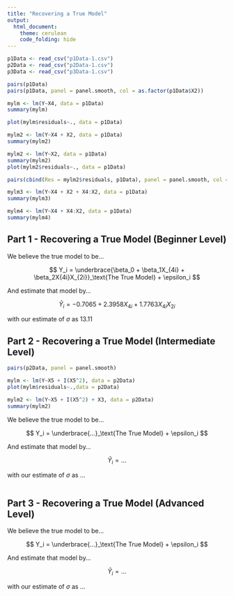 ```yaml
---
title: "Recovering a True Model"
output: 
  html_document:
    theme: cerulean
    code_folding: hide
---
```


```r
p1Data <- read_csv("p1Data-1.csv")
p2Data <- read_csv("p2Data-1.csv")
p3Data <- read_csv("p3Data-1.csv")
```

```r
pairs(p1Data)
pairs(p1Data, panel = panel.smooth, col = as.factor(p1Data$X2))
```

```r
mylm <- lm(Y~X4, data = p1Data)
summary(mylm)

plot(mylm$residuals~., data = p1Data)

mylm2 <- lm(Y~X4 + X2, data = p1Data)
summary(mylm2)

mylm2 <- lm(Y~X2, data = p1Data)
summary(mylm2)
plot(mylm2$residuals~., data = p1Data)

pairs(cbind(Res = mylm2$residuals, p1Data), panel = panel.smooth, col = as.factor)

mylm3 <- lm(Y~X4 + X2 + X4:X2, data = p1Data)
summary(mylm3)

mylm4 <- lm(Y~X4 + X4:X2, data = p1Data)
summary(mylm4)
```


## Part 1 - Recovering a True Model (Beginner Level)

We believe the true model to be...

$$
  Y_i = \underbrace{\beta_0 + \beta_1X_{4i} + \beta_2X{4i}X_{2i}}_\text{The True Model} + \epsilon_i
$$

And estimate that model by...

$$
  \hat{Y}_i = -0.7065 + 2.3958 X_{4i} + 1.7763 X_{4i} X_{2i}
$$

with our estimate of $\sigma$ as 13.11




## Part 2 - Recovering a True Model (Intermediate Level)

```r
pairs(p2Data, panel = panel.smooth)
```

```r
mylm <- lm(Y~X5 + I(X5^2), data = p2Data)
plot(mylm$residuals~.,data = p2Data)

mylm2 <- lm(Y~X5 + I(X5^2) + X3, data = p2Data)
summary(mylm2)
```

We believe the true model to be...

$$
  Y_i = \underbrace{...}_\text{The True Model} + \epsilon_i
$$

And estimate that model by...

$$
  \hat{Y}_i = ...
$$

with our estimate of $\sigma$ as ...

```r

```



## Part 3 - Recovering a True Model (Advanced Level)

We believe the true model to be...

$$
  Y_i = \underbrace{...}_\text{The True Model} + \epsilon_i
$$

And estimate that model by...

$$
  \hat{Y}_i = ...
$$

with our estimate of $\sigma$ as ...

```r

```
